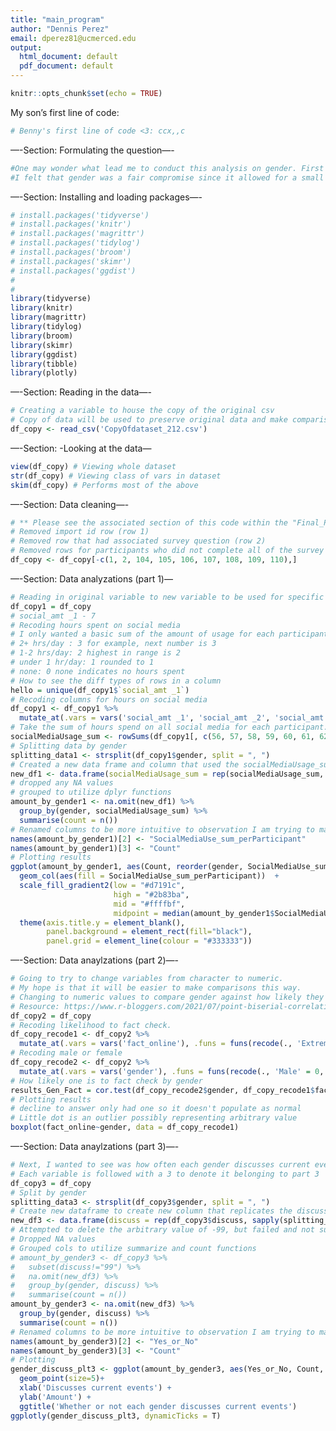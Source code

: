 ---
title: "main_program"
author: "Dennis Perez"
email: dperez81@ucmerced.edu
output:
  html_document: default
  pdf_document: default
---

```{r setup, include=FALSE}
knitr::opts_chunk$set(echo = TRUE)
```

My son's first line of code:
```{r}
# Benny's first line of code <3: ccx,,c 
```


----Section: Formulating the question----
```{r}
#One may wonder what lead me to conduct this analysis on gender. First and foremost, being a researcher of the original study, I started the analysis of the data with some pre-formed conceptions. Mainly, I knew the original study was mainly concerned with participants ability to detect bias from higher-level groups, like organizations. So, I tried to think of an analysis that would be different from the primary goals of the initial study, but also something that could provide useful information for researchers to consider in future studies. Furthermore, I did not want to work the problem of biased information the same way as the initial study: higher-level groups to smaller individual differences. Instead, I decided to explore a smaller subset of the data that focused on what I call lower-level groups like gender. 
#I felt that gender was a fair compromise since it allowed for a small enough group of participants to consider and still provided individual participant information. I was also considering examining age, ethnicity, and gender together, but again, I felt this would be too similar of an approach of the initial study that worked the problem of bias from a larger group to a smaller group. 
```


----Section: Installing and loading packages----
```{r}


# install.packages('tidyverse')
# install.packages('knitr')
# install.packages('magrittr')
# install.packages('tidylog')
# install.packages('broom')
# install.packages('skimr')
# install.packages('ggdist')
# 
# 
library(tidyverse)
library(knitr)
library(magrittr)
library(tidylog)
library(broom)
library(skimr)
library(ggdist)
library(tibble)
library(plotly)

```


----Section: Reading in the data----
```{r}
# Creating a variable to house the copy of the original csv
# Copy of data will be used to preserve original data and make comparisons later
df_copy <- read_csv('CopyOfdataset_212.csv')
```

----Section: -Looking at the data---
```{r}
view(df_copy) # Viewing whole dataset
str(df_copy) # Viewing class of vars in dataset
skim(df_copy) # Performs most of the above
```


----Section: Data cleaning----
```{r}  
# ** Please see the associated section of this code within the "Final_Project_Report.docx" for a further explanation of the methods used here.
# Removed import id row (row 1)
# Removed row that had associated survey question (row 2)
# Removed rows for participants who did not complete all of the survey (rows 104-110). 
df_copy <- df_copy[-c(1, 2, 104, 105, 106, 107, 108, 109, 110),]
```



----Section: Data analyzations  (part 1)---
```{r}
# Reading in original variable to new variable to be used for specific manipulations in this section.
df_copy1 = df_copy 
# social_amt _1 - 7
# Recoding hours spent on social media 
# I only wanted a basic sum of the amount of usage for each participant. Thus, I chose not to make direct representation for hours. I just made the numbers to loosely represent a difference in amount for comparison. I realize this may throw off the analysis but I figured that since I made the numbers so small, it wouldn't make too much of a difference.
# 2+ hrs/day : 3 for example, next number is 3 
# 1-2 hrs/day: 2 highest in range is 2
# under 1 hr/day: 1 rounded to 1
# none: 0 none indicates no hours spent 
# How to see the diff types of rows in a column
hello = unique(df_copy1$`social_amt _1`)
# Recoding columns for hours on social media
df_copy1 <- df_copy1 %>%
  mutate_at(.vars = vars('social_amt _1', 'social_amt _2', 'social_amt _3', 'social_amt _4', 'social_amt _5', 'social_amt _6', 'social_amt _7'), .funs = funs(recode(., '2+ hrs/day' = 3, '1-2 hrs/day' = 2, 'under 1 hr/day' = 1, 'none' = 0, .default = NA_real_))) 
# Take the sum of hours spend on all social media for each participant.
socialMediaUsage_sum <- rowSums(df_copy1[, c(56, 57, 58, 59, 60, 61, 62)], na.rm = TRUE)
# Splitting data by gender
splitting_data1 <- strsplit(df_copy1$gender, split = ", ")
# Created a new data frame and column that used the socialMediaUsage_sum output.
new_df1 <- data.frame(socialMediaUsage_sum = rep(socialMediaUsage_sum, sapply(splitting_data1, length)), gender = unlist(splitting_data1))
# dropped any NA values
# grouped to utilize dplyr functions
amount_by_gender1 <- na.omit(new_df1) %>%
  group_by(gender, socialMediaUsage_sum) %>%
  summarise(count = n())
# Renamed columns to be more intuitive to observation I am trying to make
names(amount_by_gender1)[2] <- "SocialMediaUse_sum_perParticipant" 
names(amount_by_gender1)[3] <- "Count"
# Plotting results
ggplot(amount_by_gender1, aes(Count, reorder(gender, SocialMediaUse_sum_perParticipant))) +
  geom_col(aes(fill = SocialMediaUse_sum_perParticipant))  +
  scale_fill_gradient2(low = "#d7191c",
                       high = "#2b83ba",
                       mid = "#ffffbf",
                       midpoint = median(amount_by_gender1$SocialMediaUse_sum_perParticipant))+
  theme(axis.title.y = element_blank(),
        panel.background = element_rect(fill="black"),
        panel.grid = element_line(colour = "#333333"))
```



----Section: Data anaylzations (part 2)----
```{r}
# Going to try to change variables from character to numeric.
# My hope is that it will be easier to make comparisons this way.
# Changing to numeric values to compare gender against how likely they were to fact check information participants came across.
# Resource: https://www.r-bloggers.com/2021/07/point-biserial-correlation-in-r-quick-guide/
df_copy2 = df_copy
# Recoding likelihood to fact check. 
df_copy_recode1 <- df_copy2 %>%
  mutate_at(.vars = vars('fact_online'), .funs = funs(recode(., 'Extremely' = 4, 'Very' = 3, 'Somewhat' = 2, 'A little' = 1, 'Not at all' = 0, .default = NA_real_))) 
# Recoding male or female
df_copy_recode2 <- df_copy2 %>%
  mutate_at(.vars = vars('gender'), .funs = funs(recode(., 'Male' = 0, 'Female' = 1)))
# How likely one is to fact check by gender 
results_Gen_Fact = cor.test(df_copy_recode2$gender, df_copy_recode1$fact_online) 
# Plotting results
# decline to answer only had one so it doesn't populate as normal
# Little dot is an outlier possibly representing arbitrary value
boxplot(fact_online~gender, data = df_copy_recode1)
```


----Section: Data anaylzations (part 3)----
```{r}
# Next, I wanted to see was how often each gender discusses current events or news with family or friends
# Each variable is followed with a 3 to denote it belonging to part 3
df_copy3 = df_copy 
# Split by gender
splitting_data3 <- strsplit(df_copy3$gender, split = ", ")
# Create new dataframe to create new column that replicates the discuss column and associates with new split
new_df3 <- data.frame(discuss = rep(df_copy3$discuss, sapply(splitting_data3, length)), gender = unlist(splitting_data3))
# Attempted to delete the arbitrary value of -99, but failed and not sure why.
# Dropped NA values
# Grouped cols to utilize summarize and count functions
# amount_by_gender3 <- df_copy3 %>%
#   subset(discuss!="99") %>%
#   na.omit(new_df3) %>%
#   group_by(gender, discuss) %>%
#   summarise(count = n())
amount_by_gender3 <- na.omit(new_df3) %>%
  group_by(gender, discuss) %>%
  summarise(count = n())
# Renamed columns to be more intuitive to observation I am trying to make
names(amount_by_gender3)[2] <- "Yes_or_No"
names(amount_by_gender3)[3] <- "Count"
# Plotting
gender_discuss_plt3 <- ggplot(amount_by_gender3, aes(Yes_or_No, Count, colour=gender))+
  geom_point(size=5)+
  xlab('Discusses current events') +
  ylab('Amount') +
  ggtitle('Whether or not each gender discusses current events')
ggplotly(gender_discuss_plt3, dynamicTicks = T)
```
